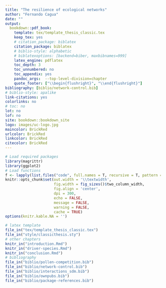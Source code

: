 ```yaml
--- 
title: "The resilience of ecological networks"
author: "Fernando Cagua"
date: ""
output:
  bookdown::pdf_book:
    template: tex/template_thesis_classic.tex
    keep_tex: yes
    # citation_package: biblatex
    citation_package: biblatex
    # biblio-style: alphabetic
    # biblatexoptions: [backend=biber, maxbibnames=999]
    latex_engine: pdflatex
    toc_depth: 3
    toc_unnumbered: no
    toc_appendix: yes
    pandoc_args:  --top-level-division=chapter
    quote_footer: ["\\begin{flushright}", "\\end{flushright}"]
bibliography: [biblio/network-control.bib]
# biblio-style: apalike
link-citations: yes
colorlinks: no  
# toc: no
lot: no
lof: no
site: bookdown::bookdown_site
logo: images/uc-logo.jpg
maincolor: BrickRed
urlcolor: BrickRed
linkcolor: BrickRed
citecolor: BrickRed
---
```


```r
# Load required packages
library(magrittr)
library(ggplot2)
# Load functions
f <- lapply(list.files("code", full.names = T, recursive = T, pattern = ".+\\.R"), source)
knitr::opts_chunk$set(out.width = '\\textwidth', 
                      fig.width = fig_sizes()$two_column_width,
                      fig.align = 'center',
                      dpi = 300,
                      echo = FALSE,
                      message = FALSE, 
                      warning = FALSE, 
                      cache = TRUE)
options(knitr.kable.NA = '')
```

```r
# latex template
file_in("tex/template_thesis_classic.tex")
file_in("style/classicthesis.sty")
# other chapters
knitr_in("introduction.Rmd")
knitr_in("driver-species.Rmd")
knitr_in("conclusion.Rmd")
# bibliography
file_in("biblio/pollen-competition.bib")
file_in("biblio/network-control.bib")
file_in("biblio/interactions_sdm.bib")
file_in("biblio/ownpubs.bib")
file_in("biblio/package-references.bib")
```



